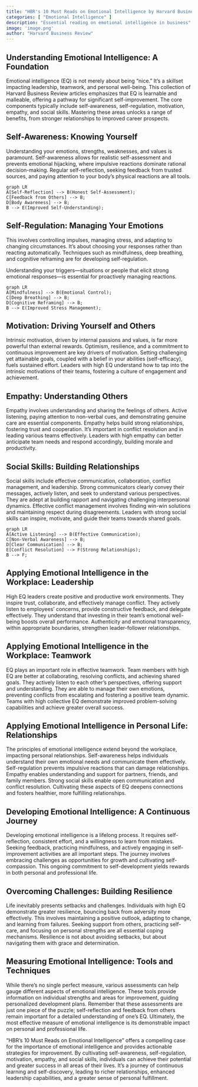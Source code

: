 ```yaml
---
title: "HBR's 10 Must Reads on Emotional Intelligence by Harvard Business Review"
categories: [ "Emotional Intelligence" ]
description: "Essential reading on emotional intelligence in business"
image: 'image.png'
author: "Harvard Business Review"
---
```

## Understanding Emotional Intelligence: A Foundation

Emotional intelligence (EQ) is not merely about being "nice." It's a skillset impacting leadership, teamwork, and personal well-being. This collection of Harvard Business Review articles emphasizes that EQ is learnable and malleable, offering a pathway for significant self-improvement. The core components typically include self-awareness, self-regulation, motivation, empathy, and social skills. Mastering these areas unlocks a range of benefits, from stronger relationships to improved career prospects.


## Self-Awareness: Knowing Yourself

Understanding your emotions, strengths, weaknesses, and values is paramount. Self-awareness allows for realistic self-assessment and prevents emotional hijacking, where impulsive reactions dominate rational decision-making.  Regular self-reflection, seeking feedback from trusted sources, and paying attention to your body's physical reactions are all tools.

```mermaid
graph LR
A[Self-Reflection] --> B(Honest Self-Assessment);
C[Feedback from Others] --> B;
D[Body Awareness] --> B;
B --> E(Improved Self-Understanding);
```


## Self-Regulation: Managing Your Emotions

This involves controlling impulses, managing stress, and adapting to changing circumstances.  It's about choosing your responses rather than reacting automatically.  Techniques such as mindfulness, deep breathing, and cognitive reframing are for developing self-regulation.

Understanding your triggers—situations or people that elicit strong emotional responses—is essential for proactively managing reactions.  

```mermaid
graph LR
A[Mindfulness] --> B(Emotional Control);
C[Deep Breathing] --> B;
D[Cognitive Reframing] --> B;
B --> E(Improved Stress Management);
```


## Motivation: Driving Yourself and Others

Intrinsic motivation, driven by internal passions and values, is far more powerful than external rewards.  Optimism, resilience, and a commitment to continuous improvement are key drivers of motivation.  Setting challenging yet attainable goals, coupled with a belief in your abilities (self-efficacy), fuels sustained effort.  Leaders with high EQ understand how to tap into the intrinsic motivations of their teams, fostering a culture of engagement and achievement.


## Empathy: Understanding Others

Empathy involves understanding and sharing the feelings of others.  Active listening, paying attention to non-verbal cues, and demonstrating genuine care are essential components.  Empathy helps build strong relationships, fostering trust and cooperation.  It's important in conflict resolution and in leading various teams effectively. Leaders with high empathy can better anticipate team needs and respond accordingly, building morale and productivity.


## Social Skills: Building Relationships

Social skills include effective communication, collaboration, conflict management, and leadership. Strong communicators clearly convey their messages, actively listen, and seek to understand various perspectives. They are adept at building rapport and navigating challenging interpersonal dynamics. Effective conflict management involves finding win-win solutions and maintaining respect during disagreements. Leaders with strong social skills can inspire, motivate, and guide their teams towards shared goals.

```mermaid
graph LR
A[Active Listening] --> B(Effective Communication);
C[Non-Verbal Awareness] --> B;
D[Clear Communication] --> B;
E[Conflict Resolution] --> F(Strong Relationships);
B --> F;
```


## Applying Emotional Intelligence in the Workplace: Leadership

High EQ leaders create positive and productive work environments. They inspire trust, collaborate, and effectively manage conflict. They actively listen to employees' concerns, provide constructive feedback, and delegate effectively. They understand that investing in their team's emotional well-being boosts overall performance. Authenticity and emotional transparency, within appropriate boundaries, strengthen leader-follower relationships.


## Applying Emotional Intelligence in the Workplace: Teamwork

EQ plays an important role in effective teamwork.  Team members with high EQ are better at collaborating, resolving conflicts, and achieving shared goals.  They actively listen to each other's perspectives, offering support and understanding.  They are able to manage their own emotions, preventing conflicts from escalating and fostering a positive team dynamic.  Teams with high collective EQ demonstrate improved problem-solving capabilities and achieve greater overall success.


## Applying Emotional Intelligence in Personal Life: Relationships


The principles of emotional intelligence extend beyond the workplace, impacting personal relationships. Self-awareness helps individuals understand their own emotional needs and communicate them effectively. Self-regulation prevents impulsive reactions that can damage relationships. Empathy enables understanding and support for partners, friends, and family members. Strong social skills enable open communication and conflict resolution. Cultivating these aspects of EQ deepens connections and fosters healthier, more fulfilling relationships.


##  Developing Emotional Intelligence: A Continuous Journey

Developing emotional intelligence is a lifelong process. It requires self-reflection, consistent effort, and a willingness to learn from mistakes. Seeking feedback, practicing mindfulness, and actively engaging in self-improvement activities are all important steps. The journey involves embracing challenges as opportunities for growth and cultivating self-compassion. This ongoing commitment to self-development yields rewards in both personal and professional life.


##  Overcoming Challenges: Building Resilience

Life inevitably presents setbacks and challenges.  Individuals with high EQ demonstrate greater resilience, bouncing back from adversity more effectively.  This involves maintaining a positive outlook, adapting to change, and learning from failures.  Seeking support from others, practicing self-care, and focusing on personal strengths are all essential coping mechanisms.  Resilience is not about avoiding setbacks, but about navigating them with grace and determination.


##  Measuring Emotional Intelligence: Tools and Techniques

While there's no single perfect measure, various assessments can help gauge different aspects of emotional intelligence. These tools provide information on individual strengths and areas for improvement, guiding personalized development plans. Remember that these assessments are just one piece of the puzzle; self-reflection and feedback from others remain important for a detailed understanding of one's EQ. Ultimately, the most effective measure of emotional intelligence is its demonstrable impact on personal and professional life.


"HBR's 10 Must Reads on Emotional Intelligence" offers a compelling case for the importance of emotional intelligence and provides actionable strategies for improvement. By cultivating self-awareness, self-regulation, motivation, empathy, and social skills, individuals can achieve their potential and greater success in all areas of their lives. It's a journey of continuous learning and self-discovery, leading to richer relationships, enhanced leadership capabilities, and a greater sense of personal fulfillment.

